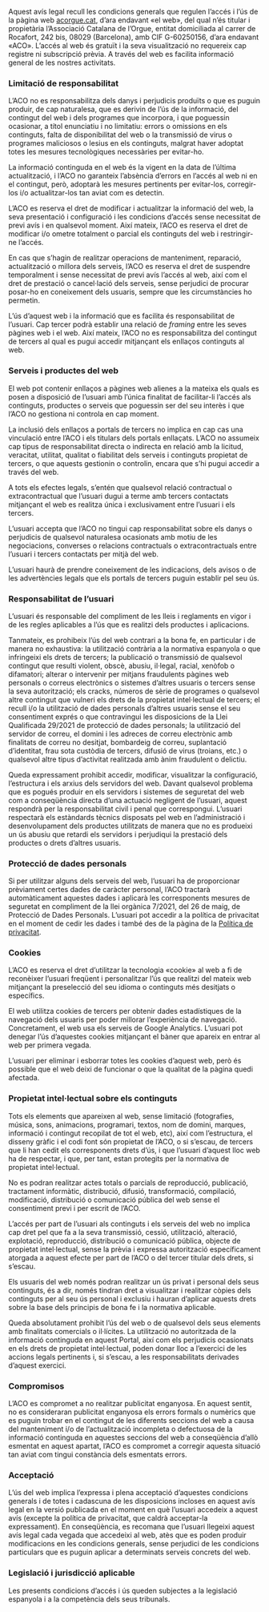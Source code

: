 Aquest avís legal recull les condicions generals que regulen l’accés i l’ús de la
pàgina web [acorgue.cat](https://www.acorgue.cat), d’ara endavant «el web», del qual n’és titular i propietària
l’Associació Catalana de l’Orgue, entitat domiciliada al carrer de Rocafort, 242 bis, 08029 (Barcelona), amb CIF G-60250156, d’ara endavant «ACO». L’accés al web és
gratuït i la seva visualització no requereix cap registre ni subscripció prèvia. A
través del web es facilita informació general de les nostres activitats.

### Limitació de responsabilitat

L’ACO no es responsabilitza dels danys i perjudicis produïts o
que es puguin produir, de cap naturalesa, que es derivin de l’ús de la
informació, del contingut del web i dels programes que incorpora, i que
poguessin ocasionar, a títol enunciatiu i no limitatiu: errors o omissions en els
continguts, falta de disponibilitat del web o la transmissió de virus o
programes maliciosos o lesius en els continguts, malgrat haver adoptat totes
les mesures tecnològiques necessàries per evitar-ho.

La informació continguda en el web és la vigent en la data de l’última
actualització, i l’ACO no garanteix l’absència d’errors en l’accés
al web ni en el contingut, però, adoptarà les mesures pertinents per evitar-los, corregir-los i/o actualitzar-los tan aviat com es detectin.

L’ACO es reserva el dret de modificar i actualitzar la informació
del web, la seva presentació i configuració i les condicions d’accés sense
necessitat de previ avís i en qualsevol moment. Així mateix, l’ACO es reserva el dret de modificar i/o ometre totalment o parcial
els continguts del web i restringir-ne l’accés.

En cas que s’hagin de realitzar operacions de manteniment, reparació,
actualització o millora dels serveis, l’ACO es reserva el dret de
suspendre temporalment i sense necessitat de previ avís l’accés al web, així
com el dret de prestació o cancel·lació dels serveis, sense perjudici de procurar
posar-ho en coneixement dels usuaris, sempre que les circumstàncies ho
permetin.

L’ús d’aquest web i la informació que es facilita és responsabilitat de l’usuari.
Cap tercer podrà establir una relació de _framing_ entre les seves pàgines web i
el web. Així mateix, l’ACO no es responsabilitza del contingut
de tercers al qual es pugui accedir mitjançant els enllaços continguts al web.

### Serveis i productes del web

El web pot contenir enllaços a pàgines web alienes a la mateixa els quals es
posen a disposició de l’usuari amb l’única finalitat de facilitar-li l’accés als
continguts, productes o serveis que poguessin ser del seu interès i que l’ACO no gestiona ni controla en cap moment.

La inclusió dels enllaços a portals de tercers no implica en cap cas una
vinculació entre l’ACO i els titulars dels portals enllaçats. L’ACO no assumeix cap tipus de responsabilitat directa o indirecta en
relació amb la licitud, veracitat, utilitat, qualitat o fiabilitat dels serveis i
continguts propietat de tercers, o que aquests gestionin o controlin, encara que
s’hi pugui accedir a través del web.

A tots els efectes legals, s’entén que qualsevol relació contractual o
extracontractual que l’usuari dugui a terme amb tercers contactats mitjançant el
web es realitza única i exclusivament entre l’usuari i els tercers.

L’usuari accepta que l’ACO no tingui cap responsabilitat sobre
els danys o perjudicis de qualsevol naturalesa ocasionats amb motiu de les
negociacions, converses o relacions contractuals o extracontractuals entre
l’usuari i tercers contactats per mitjà del web.

L’usuari haurà de prendre coneixement de les indicacions, dels avisos o de les
advertències legals que els portals de tercers puguin establir pel seu ús.

### Responsabilitat de l’usuari

L’usuari és responsable del compliment de les lleis i reglaments en vigor i de
les regles aplicables a l’ús que es realitzi dels productes i aplicacions.

Tanmateix, es prohibeix l’ús del web contrari a la bona fe, en particular i de
manera no exhaustiva: la utilització contrària a la normativa espanyola o que
infringeixi els drets de tercers; la publicació o transmissió de qualsevol
contingut que resulti violent, obscè, abusiu, il·legal, racial, xenòfob o difamatori;
alterar o intervenir per mitjans fraudulents pàgines web personals o correus
electrònics o sistemes d’altres usuaris o tercers sense la seva autorització; els
cracks, números de sèrie de programes o qualsevol altre contingut que vulneri
els drets de la propietat intel·lectual de tercers; el recull i/o la utilització de
dades personals d’altres usuaris sense el seu consentiment exprés o que
contravingui les disposicions de la Llei Qualificada 29/2021 de protecció de
dades personals; la utilització del servidor de correu, el domini i les adreces de
correu electrònic amb finalitats de correu no desitjat, bombardeig de correu,
suplantació d’identitat, frau sota custòdia de tercers, difusió de virus (troians,
etc.) o qualsevol altre tipus d’activitat realitzada amb ànim fraudulent o delictiu.

Queda expressament prohibit accedir, modificar, visualitzar la configuració,
l’estructura i els arxius dels servidors del web. Davant qualsevol problema
que es pogués produir en els servidors i sistemes de seguretat del web com
a conseqüència directa d’una actuació negligent de l’usuari, aquest respondrà
per la responsabilitat civil i penal que correspongui. L’usuari respectarà els
estàndards tècnics disposats pel web en l’administració i desenvolupament
dels productes utilitzats de manera que no es produeixi un ús abusiu que
retardi els servidors i perjudiqui la prestació dels productes o drets d’altres
usuaris.

### Protecció de dades personals

Si per utilitzar alguns dels serveis del web, l’usuari ha de proporcionar prèviament certes dades de caràcter personal,
l’ACO tractarà automàticament aquestes dades i aplicarà les corresponents mesures de seguretat en compliment de la llei orgànica
7/2021, del 26 de maig, de Protecció de Dades Personals. L’usuari pot accedir a la política de privacitat en el moment de
cedir les dades i també des de la pàgina de la [Política de privacitat](https://www.acorgue.cat/politica-de-privacitat).

### Cookies

L’ACO es reserva el dret d’utilitzar la tecnologia «cookie» al web a fi de reconèixer l’usuari freqüent i personalitzar l’ús
que realitzi del mateix web mitjançant la preselecció del seu idioma o continguts més desitjats o específics.

El web utilitza cookies de tercers per obtenir dades estadístiques de la navegació dels usuaris per poder millorar l’experiència
de navegació. Concretament, el web usa els serveis de Google Analytics. L’usuari pot denegar l’ús d’aquestes cookies
mitjançant el bàner que apareix en entrar al web per primera vegada.

L’usuari per eliminar i esborrar totes les cookies d’aquest web, però és possible que el web deixi de funcionar o que la
qualitat de la pàgina quedi afectada.

### Propietat intel·lectual sobre els continguts

Tots els elements que apareixen al web, sense limitació (fotografies, música,
sons, animacions, programari, textos, nom de domini, marques, informació i
contingut recopilat de tot el web, etc), així com l’estructura, el disseny gràfic i
el codi font són propietat de l’ACO, o si s’escau, de tercers que li
han cedit els corresponents drets d’ús, i que l’usuari d’aquest lloc web ha de
respectar, i que, per tant, estan protegits per la normativa de propietat
intel·lectual.

No es podran realitzar actes totals o parcials de reproducció, publicació,
tractament informàtic, distribució, difusió, transformació, compilació,
modificació, distribució o comunicació pública del web sense el consentiment
previ i per escrit de l’ACO.

L’accés per part de l’usuari als continguts i els serveis del web no implica
cap dret pel que fa a la seva transmissió, cessió, utilització, alteració,
explotació, reproducció, distribució o comunicació pública, objecte de propietat
intel·lectual, sense la prèvia i expressa autorització específicament atorgada a
aquest efecte per part de l’ACO o del tercer titular dels drets, si
s’escau.

Els usuaris del web només podran realitzar un ús privat i personal dels seus
continguts, és a dir, només tindran dret a visualitzar i realitzar còpies dels
continguts per al seu ús personal i exclusiu i hauran d’aplicar aquests drets
sobre la base dels principis de bona fe i la normativa aplicable.

Queda absolutament prohibit l’ús del web o de qualsevol dels seus elements
amb finalitats comercials o il·lícites. La utilització no autoritzada de la informació
continguda en aquest Portal, així com els perjudicis ocasionats en els drets de
propietat intel·lectual, poden donar lloc a l’exercici de les accions legals
pertinents i, si s’escau, a les responsabilitats derivades d’aquest exercici.

### Compromisos

L’ACO es compromet a no realitzar publicitat enganyosa. En
aquest sentit, no es consideraran publicitat enganyosa els errors formals o
numèrics que es puguin trobar en el contingut de les diferents seccions del
web a causa del manteniment i/o de l’actualització incompleta o defectuosa de
la informació continguda en aquestes seccions del web a conseqüència
d’allò esmentat en aquest apartat, l’ACO es compromet a
corregir aquesta situació tan aviat com tingui constància dels esmentats errors.

### Acceptació

L’ús del web implica l’expressa i plena acceptació d’aquestes condicions
generals i de totes i cadascuna de les disposicions incloses en aquest avís
legal en la versió publicada en el moment en què l’usuari accedeix a aquest
avís (excepte la política de privacitat, que caldrà acceptar-la expressament). En
conseqüència, es recomana que l’usuari llegeixi aquest avís legal cada vegada
que accedeixi al web, atès que es poden produir modificacions en les
condicions generals, sense perjudici de les condicions particulars que es
puguin aplicar a determinats serveis concrets del web.

### Legislació i jurisdicció aplicable

Les presents condicions d’accés i ús queden subjectes a la legislació
espanyola i a la competència dels seus tribunals.
